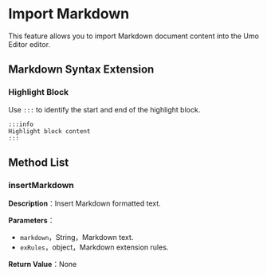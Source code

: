 # Import Markdown

This feature allows you to import Markdown document content into the Umo Editor editor.

## Markdown Syntax Extension

### Highlight Block

Use `:::` to identify the start and end of the highlight block.

```
:::info
Highlight block content
:::
```

## Method List

### insertMarkdown

**Description**：Insert Markdown formatted text.

**Parameters**：

- `markdown`，String，Markdown text.
- `exRules`，object，Markdown extension rules.

**Return Value**：None